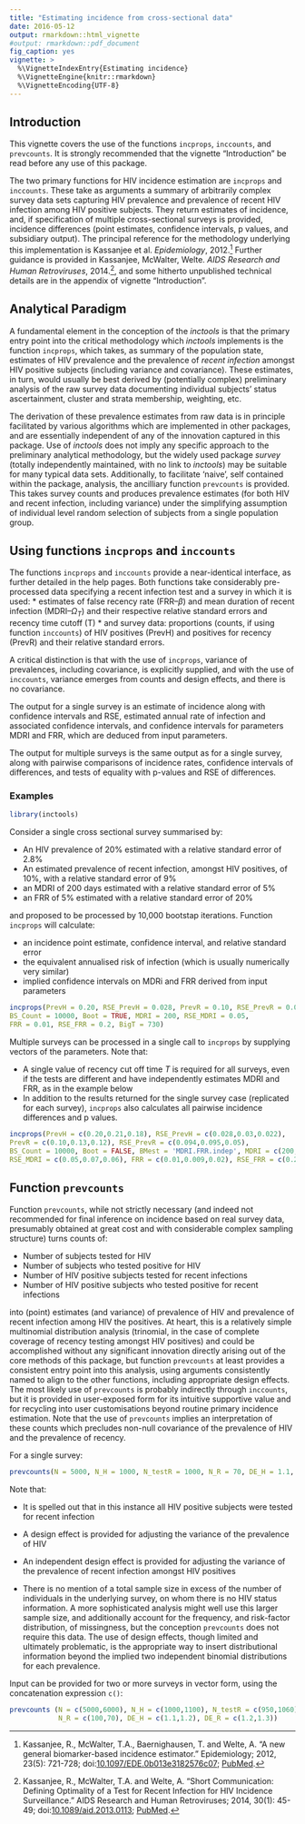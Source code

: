 ```yaml
---
title: "Estimating incidence from cross-sectional data"
date: 2016-05-12
output: rmarkdown::html_vignette
#output: rmarkdown::pdf_document
fig_caption: yes
vignette: >
  %\VignetteIndexEntry{Estimating incidence}
  %\VignetteEngine{knitr::rmarkdown}
  %\VignetteEncoding{UTF-8}
---
```


## Introduction

This vignette covers the use of the functions `incprops`, `inccounts`, and `prevcounts`. It is strongly recommended that the vignette "Introduction" be read before any use of this package.

The two primary functions for HIV incidence estimation are `incprops` and `inccounts`. These take as arguments a summary of arbitrarily complex survey data sets capturing HIV prevalence and prevalence of recent HIV infection among HIV positive subjects. They return estimates of incidence, and, if specification of multiple cross-sectional surveys is provided, incidence differences (point estimates, confidence intervals, p values, and subsidiary output). The principal reference for the methodology underlying this implementation is Kassanjee et al. *Epidemiology*, 2012.[^1] Further guidance is provided in Kassanjee, McWalter, Welte. *AIDS Research and Human Retroviruses*, 2014.[^2], and some hitherto unpublished technical details are in the appendix of vignette "Introduction".

## Analytical Paradigm

A fundamental element in the conception of the *inctools* is that the primary entry point into the critical methodology which *inctools* implements is the function  `incprops`, which takes, as summary of the population state, estimates of HIV prevalence and the prevalence of *recent infection* amongst HIV positive subjects (including variance and covariance). These estimates, in turn, would usually be best derived by (potentially complex) preliminary analysis of the raw survey data documenting individual subjects' status ascertainment, cluster and strata membership, weighting, etc.

The derivation of these prevalence estimates from raw data is in principle facilitated by various algorithms which are implemented in other packages, and are essentially independent of any of the innovation captured in this package. Use of *inctools* does not imply any specific approach to the preliminary analytical methodology, but the widely used package *survey* (totally independently maintained, with no link to *inctools*) may be suitable for many typical data sets. Additionally, to facilitate 'naive', self contained within the package, analysis, the ancilliary function `prevcounts` is provided. This takes survey counts and produces prevalence estimates (for both HIV and recent infection, including variance) under the simplifying assumption of individual level random selection of subjects from a single population group.


## Using functions `incprops` and `inccounts`

The functions `incprops` and `inccounts` provide a near-identical interface, as further detailed in the help pages. Both functions take considerably pre-processed data specifying a recent infection test and a survey in which it is used:
* estimates of false recency rate (FRR--$\beta$) and mean duration of recent infection (MDRI--$\Omega_T$) and their respective relative standard errors and recency time cutoff (T)
*  and survey data: proportions (counts, if using function `inccounts`) of HIV positives (PrevH) and positives for recency (PrevR) and their relative standard errors.

A critical distinction is that with the use of `incprops`, variance of prevalences, including covariance, is explicitly supplied, and with the use of `inccounts`, variance emerges from counts and design effects, and there is no covariance.  

The output for a single survey is an estimate of incidence along with confidence intervals and RSE, estimated annual rate of infection and associated confidence intervals, and confidence intervals for parameters MDRI and FRR, which are deduced from input parameters.

The output for multiple surveys is the same output as for a single survey, along with pairwise comparisons of incidence rates, confidence intervals of differences, and tests of equality with p-values and RSE of differences.


### Examples

```r
library(inctools)
```

Consider a single cross sectional survey summarised by:

* An HIV prevalence of 20% estimated with a relative standard error of 2.8%
* An estimated prevalence of recent infection, amongst HIV positives, of 10%, with a relative standard error of 9%
* an MDRI of 200 days estimated with a relative standard error of 5%
* an FRR of 5% estimated with a relative standard error of 20%

and proposed to be processed by 10,000 bootstap iterations. Function `incprops` will calculate:

* an incidence point estimate, confidence interval, and relative standard error
* the equivalent annualised risk of infection (which is usually numerically very similar)
* implied confidence intervals on MDRi and FRR derived from input parameters

```r
incprops(PrevH = 0.20, RSE_PrevH = 0.028, PrevR = 0.10, RSE_PrevR = 0.09,
BS_Count = 10000, Boot = TRUE, MDRI = 200, RSE_MDRI = 0.05,
FRR = 0.01, RSE_FRR = 0.2, BigT = 730)
```

Multiple surveys can be processed in a single call to `incprops` by supplying vectors of the parameters. Note that:

* A single value of recency cut off time $T$ is required for all surveys, even if the tests are different and have independently estimates MDRI and FRR, as in the example below
* In addition to the results returned for the single survey case (replicated for each survey), `incprops` also calculates all pairwise incidence differences and p values.


```r
incprops(PrevH = c(0.20,0.21,0.18), RSE_PrevH = c(0.028,0.03,0.022),
PrevR = c(0.10,0.13,0.12), RSE_PrevR = c(0.094,0.095,0.05),
BS_Count = 10000, Boot = FALSE, BMest = 'MDRI.FRR.indep', MDRI = c(200,180,180),
RSE_MDRI = c(0.05,0.07,0.06), FRR = c(0.01,0.009,0.02), RSE_FRR = c(0.2,0.2,0.1), BigT = 730)
```



## Function `prevcounts`

Function `prevcounts`, while not strictly necessary (and indeed not recommended for final inference on incidence based on real survey data, presumably obtained at great cost and with considerable complex sampling structure) turns counts of:

* Number of subjects tested for HIV
* Number of subjects who tested positive for HIV
* Number of HIV positive subjects tested for recent infections
* Number of HIV positive subjects who tested positive for recent infections

into (point) estimates (and variance) of prevalence of HIV and prevalence of recent infection among HIV the positives. At heart, this is a relatively simple multinomial distribution analysis (trinomial, in the case of complete coverage of recency testing amongst HIV positives) and could be accomplished without any significant innovation directly arising out of the core methods of this package, but function `prevcounts` at least provides a consistent entry point into this analysis, using arguments consistently named to align to the other functions, including appropriate design effects. The most likely use of `prevcounts` is probably indirectly through `inccounts`, but it is provided in user-exposed form for its intuitive supportive value and for recycling into user customisations beyond routine primary incidence estimation. Note that the use of `prevcounts` implies an interpretation of these counts which precludes non-null covariance of the prevalence of HIV and the prevalence of recency.

For a single survey:

```r
prevcounts(N = 5000, N_H = 1000, N_testR = 1000, N_R = 70, DE_H = 1.1, DE_R = 1.5)
```

Note that:

* It is spelled out that in this instance all HIV positive subjects were tested for recent infection

* A design effect is provided for adjusting the variance of the prevalence of HIV

* An independent design effect is provided for adjusting the variance of the prevalence of recent infection amongst HIV positives

* There is no mention of a total sample size in excess of the number of individuals in the underlying survey, on whom there is no HIV status information. A more sophisticated analysis might well use this larger sample size, and additionally account for the frequency, and risk-factor distribution, of missingness, but the conception `prevcounts` does not require this data. The use of design effects, though limited and ultimately problematic, is the appropriate way to insert distributional information beyond the implied two independent binomial distributions for each prevalence.


Input can be provided for two or more surveys in vector form, using the concatenation expression `c()`:

```r
prevcounts (N = c(5000,6000), N_H = c(1000,1100), N_testR = c(950,1060),
            N_R = c(100,70), DE_H = c(1.1,1.2), DE_R = c(1.2,1.3))
```




[^1]: Kassanjee, R., McWalter, T.A., Baernighausen, T. and Welte, A. "A new general biomarker-based incidence estimator." Epidemiology; 2012, 23(5): 721-728; doi:[10.1097/EDE.0b013e3182576c07](http://dx.doi.org/10.1097/EDE.0b013e3182576c07); [PubMed](https://www.ncbi.nlm.nih.gov/pmc/articles/PMC3500970/).

[^2]: Kassanjee, R., McWalter, T.A. and Welte, A. "Short Communication:
Defining Optimality of a Test for Recent Infection for HIV Incidence Surveillance." AIDS Research and Human Retroviruses; 2014, 30(1): 45-49; doi:[10.1089/aid.2013.0113](http://dx.doi.org/10.1089/aid.2013.0113); [PubMed](http://www.ncbi.nlm.nih.gov/pubmed/24090052).
